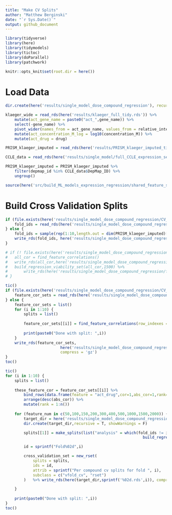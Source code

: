 ```yaml
---
title: "Make CV Splits"
author: "Matthew Berginski"
date: "`r Sys.Date()`"
output: github_document
---
```


```r
library(tidyverse)
library(here)
library(tidymodels)
library(tictoc)
library(doParallel)
library(patchwork)

knitr::opts_knit$set(root.dir = here())
```

# Load Data

```r
dir.create(here('results/single_model_dose_compound_regression'), recursive = T)

klaeger_wide = read_rds(here('results/klaeger_full_tidy.rds')) %>%
	mutate(act_gene_name = paste0("act_",gene_name)) %>%
	select(-gene_name) %>%
	pivot_wider(names_from = act_gene_name, values_from = relative_intensity) %>%
	mutate(act_concentration_M_log = log10(concentration_M)) %>%
	mutate(act_drug = drug)

PRISM_klaeger_imputed = read_rds(here('results/PRISM_klaeger_imputed_tidy.rds'))

CCLE_data = read_rds(here('results/single_model/full_CCLE_expression_set_for_ML.rds'))

PRISM_klaeger_imputed = PRISM_klaeger_imputed %>%
	filter(depmap_id %in% CCLE_data$DepMap_ID) %>%
	ungroup()

source(here('src/build_ML_models_expression_regression/shared_feature_selection_functions.r'))
```

# Build Cross Validation Splits

```r
if (file.exists(here('results/single_model_dose_compound_regression/CV_split_row_nums.rds'))) {
	fold_ids = read_rds(here('results/single_model_dose_compound_regression/CV_split_row_nums.rds'))
} else {
	fold_ids = sample(rep(1:10,length.out = dim(PRISM_klaeger_imputed)[1]))
	write_rds(fold_ids, here('results/single_model_dose_compound_regression/CV_split_row_nums.rds'))
}
```

```r
# if (! file.exists(here('results/single_model_dose_compound_regression/full_model_data_set_1500feat.rds'))) {
# 	all_cor = find_feature_correlations()
# 	write_rds(all_cor,here('results/single_model_dose_compound_regression/full_data_cor.rds'))
# 	build_regression_viability_set(all_cor,1500) %>%
# 		write_rds(here('results/single_model_dose_compound_regression/full_model_data_set_1500feat.rds'), compress='gz')
# }
```

```r
tic()
if (file.exists(here('results/single_model_dose_compound_regression/CV_set_correlations.rds'))) {
	feature_cor_sets = read_rds(here('results/single_model_dose_compound_regression/CV_set_correlations.rds'))
} else {
	feature_cor_sets = list()
	for (i in 1:10) {
		splits = list()
		
		feature_cor_sets[[i]] = find_feature_correlations(row_indexes = which(fold_ids != i))
		
		print(paste0("Done with split: ",i))
	}
	write_rds(feature_cor_sets, 
						here('results/single_model_dose_compound_regression/CV_set_correlations.rds'), 
						compress = 'gz')
}
toc()
```

```r
tic()
for (i in 1:10) {
	splits = list()
	
	these_feature_cor = feature_cor_sets[[i]] %>%
		bind_rows(data.frame(feature = "act_drug",cor=1,abs_cor=1,rank=0,feature_type="Activation")) %>%
		arrange(desc(abs_cor)) %>%
		mutate(rank = 1:n())
	
	for (feature_num in c(50,100,150,200,300,400,500,1000,1500,2000)) {
		target_dir = here('results/single_model_dose_compound_regression/',sprintf('CV_splits_%sfeat',feature_num))
		dir.create(target_dir,recursive = T, showWarnings = F)

		splits[[1]] = make_splits(list("analysis" = which(fold_ids != i),"assessment" = which(fold_ids == i)),
															build_regression_viability_set(these_feature_cor,feature_num))

		id = sprintf("Fold%02d",i)

		cross_validation_set = new_rset(
			splits = splits,
			ids = id,
			attrib = sprintf("Per compound cv splits for fold ", i),
			subclass = c("vfold_cv", "rset")
		)	%>% write_rds(here(target_dir,sprintf('%02d.rds',i)), compress = 'gz')

	}
	
	print(paste0("Done with split: ",i))
}
toc()
```